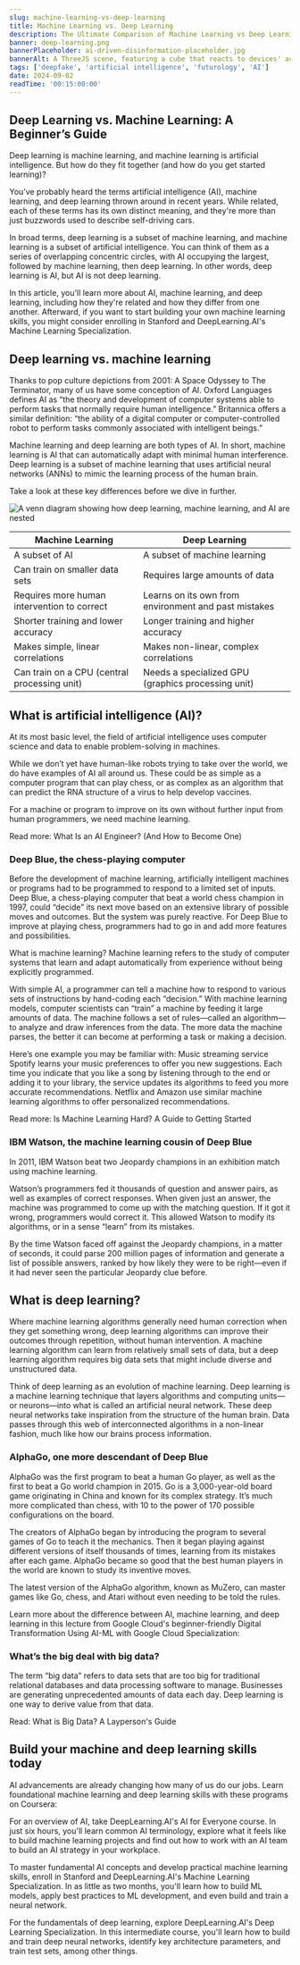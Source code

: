 ```yaml
---
slug: machine-learning-vs-deep-learning
title: Machine Learning vs. Deep Learning
description: The Ultimate Comparison of Machine Learning vs Deep Learning
banner: deep-learning.png
bannerPlaceholder: ai-driven-disinformation-placeholder.jpg
bannerAlt: A ThreeJS scene, featuring a cube that reacts to devices' accessibility settings.
tags: ['deepfake', 'artificial intelligence', 'futurology', 'AI']
date: 2024-09-02
readTime: '00:15:00:00'
---
```


## Deep Learning vs. Machine Learning: A Beginner’s Guide  

Deep learning is machine learning, and machine learning is artificial intelligence. But how do they fit together (and how do you get started learning)?

You’ve probably heard the terms artificial intelligence (AI), machine learning, and deep learning thrown around in recent years. While related, each of these terms has its own distinct meaning, and they're more than just buzzwords used to describe self-driving cars.

In broad terms, deep learning is a subset of machine learning, and machine learning is a subset of artificial intelligence. You can think of them as a series of overlapping concentric circles, with AI occupying the largest, followed by machine learning, then deep learning. In other words, deep learning is AI, but AI is not deep learning. 

In this article, you'll learn more about AI, machine learning, and deep learning, including how they're related and how they differ from one another. Afterward, if you want to start building your own machine learning skills, you might consider enrolling in Stanford and DeepLearning.AI's Machine Learning Specialization.

## Deep learning vs. machine learning

Thanks to pop culture depictions from 2001: A Space Odyssey to The Terminator, many of us have some conception of AI. Oxford Languages defines AI as “the theory and development of computer systems able to perform tasks that normally require human intelligence.” Britannica offers a similar definition: “the ability of a digital computer or computer-controlled robot to perform tasks commonly associated with intelligent beings.”

Machine learning and deep learning are both types of AI. In short, machine learning is AI that can automatically adapt with minimal human interference. Deep learning is a subset of machine learning that uses artificial neural networks (ANNs) to mimic the learning process of the human brain.

Take a look at these key differences before we dive in further.

<img src="ml-vs-dl.png" alt="A venn diagram showing how deep learning, machine learning, and AI are nested" />


| Machine Learning                                  | Deep Learning                                         |
|---------------------------------------------------|-------------------------------------------------------|
| A subset of AI                                    | A subset of machine learning                          |
| Can train on smaller data sets                    | Requires large amounts of data                        |
| Requires more human intervention to correct       | Learns on its own from environment and past mistakes  |
| Shorter training and lower accuracy               | Longer training and higher accuracy                   |
| Makes simple, linear correlations                 | Makes non-linear, complex correlations                |
| Can train on a CPU (central processing unit)      | Needs a specialized GPU (graphics processing unit)    |

## What is artificial intelligence (AI)?

At its most basic level, the field of artificial intelligence uses computer science and data to enable problem-solving in machines. 

While we don’t yet have human-like robots trying to take over the world, we do have examples of AI all around us. These could be as simple as a computer program that can play chess, or as complex as an algorithm that can predict the RNA structure of a virus to help develop vaccines. 

For a machine or program to improve on its own without further input from human programmers, we need machine learning.

Read more: What Is an AI Engineer? (And How to Become One)

<div className="fun-fact">
  <h3>Deep Blue, the chess-playing computer</h3>
  <p>
    Before the development of machine learning, artificially intelligent machines or programs had to be programmed to respond to a limited set of inputs. Deep Blue, a chess-playing computer that beat a world chess champion in 1997, could “decide” its next move based on an extensive library of possible moves and outcomes. But the system was purely reactive. For Deep Blue to improve at playing chess, programmers had to go in and add more features and possibilities.
  </p>
</div>

What is machine learning?
Machine learning refers to the study of computer systems that learn and adapt automatically from experience without being explicitly programmed.

With simple AI, a programmer can tell a machine how to respond to various sets of instructions by hand-coding each “decision.” With machine learning models, computer scientists can “train” a machine by feeding it large amounts of data. The machine follows a set of rules—called an algorithm—to analyze and draw inferences from the data. The more data the machine parses, the better it can become at performing a task or making a decision.

Here’s one example you may be familiar with: Music streaming service Spotify learns your music preferences to offer you new suggestions. Each time you indicate that you like a song by listening through to the end or adding it to your library, the service updates its algorithms to feed you more accurate recommendations. Netflix and Amazon use similar machine learning algorithms to offer personalized recommendations.

Read more: Is Machine Learning Hard? A Guide to Getting Started

<div className="fun-fact">
  <h3>IBM Watson, the machine learning cousin of Deep Blue</h3>
  <p>In 2011, IBM Watson beat two Jeopardy champions in an exhibition match using machine learning.</p>
  <p>Watson’s programmers fed it thousands of question and answer pairs, as well as examples of correct responses. When given just an answer, the machine was programmed to come up with the matching question. If it got it wrong, programmers would correct it. This allowed Watson to modify its algorithms, or in a sense “learn” from its mistakes.</p>
  <p>By the time Watson faced off against the Jeopardy champions, in a matter of seconds, it could parse 200 million pages of information and generate a list of possible answers, ranked by how likely they were to be right—even if it had never seen the particular Jeopardy clue before.</p>
</div>

## What is deep learning?

Where machine learning algorithms generally need human correction when they get something wrong, deep learning algorithms can improve their outcomes through repetition, without human intervention. A machine learning algorithm can learn from relatively small sets of data, but a deep learning algorithm requires big data sets that might include diverse and unstructured data.

Think of deep learning as an evolution of machine learning. Deep learning is a machine learning technique that layers algorithms and computing units—or neurons—into what is called an artificial neural network. These deep neural networks take inspiration from the structure of the human brain. Data passes through this web of interconnected algorithms in a non-linear fashion, much like how our brains process information. 

<div className="fun-fact">
  <h3>AlphaGo, one more descendant of Deep Blue</h3>
  <p>AlphaGo was the first program to beat a human Go player, as well as the first to beat a Go world champion in 2015. Go is a 3,000-year-old board game originating in China and known for its complex strategy. It’s much more complicated than chess, with 10 to the power of 170 possible configurations on the board.</p>
  <p>The creators of AlphaGo began by introducing the program to several games of Go to teach it the mechanics. Then it began playing against different versions of itself thousands of times, learning from its mistakes after each game. AlphaGo became so good that the best human players in the world are known to study its inventive moves.</p>
  <p>The latest version of the AlphaGo algorithm, known as MuZero, can master games like Go, chess, and Atari without even needing to be told the rules.</p>
</div>

Learn more about the difference between AI, machine learning, and deep learning in this lecture from Google Cloud's beginner-friendly Digital Transformation Using AI-ML with Google Cloud Specialization:

<div className="fun-fact">
  <h3>What’s the big deal with big data?</h3>
  <p>The term “big data” refers to data sets that are too big for traditional relational databases and data processing software to manage. Businesses are generating unprecedented amounts of data each day. Deep learning is one way to derive value from that data.</p>
  <p>Read: What is Big Data? A Layperson's Guide</p>
</div>

## Build your machine and deep learning skills today

AI advancements are already changing how many of us do our jobs. Learn foundational machine learning and deep learning skills with these programs on Coursera:

For an overview of AI, take DeepLearning.AI's AI for Everyone course. In just six hours, you'll learn common AI terminology, explore what it feels like to build machine learning projects and find out how to work with an AI team to build an AI strategy in your workplace.

To master fundamental AI concepts and develop practical machine learning skills, enroll in Stanford and DeepLearning.AI's Machine Learning Specialization. In as little as two months, you'll learn how to build ML models, apply best practices to ML development, and even build and train a neural network.

For the fundamentals of deep learning, explore DeepLearning.AI's Deep Learning Specialization. In this intermediate course, you'll learn how to build and train deep neural networks, identify key architecture parameters, and train test sets, among other things.